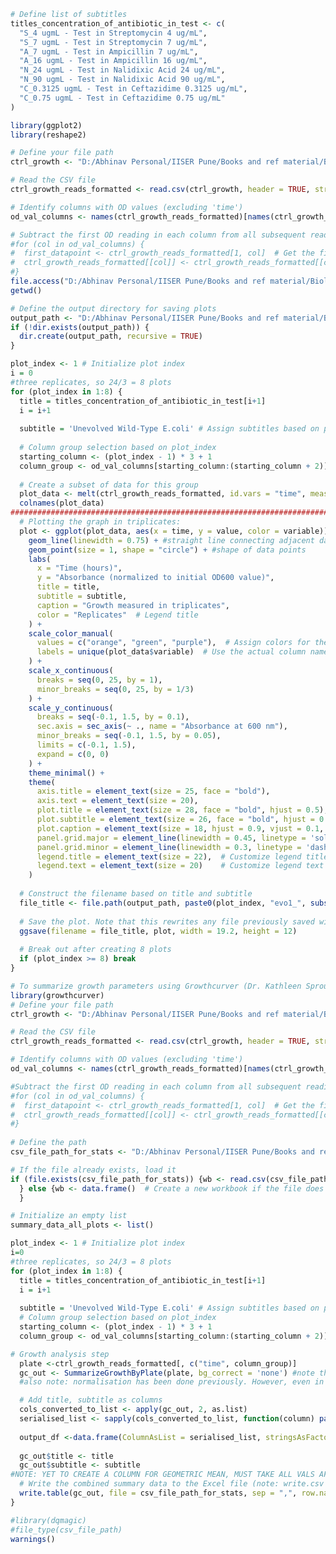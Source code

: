 ```{r}

# Define list of subtitles
titles_concentration_of_antibiotic_in_test <- c(
  "S_4 ugmL - Test in Streptomycin 4 ug/mL", 
  "S_7 ugmL - Test in Streptomycin 7 ug/mL",
  "A_7 ugmL - Test in Ampicillin 7 ug/mL", 
  "A_16 ugmL - Test in Ampicillin 16 ug/mL",
  "N_24 ugmL - Test in Nalidixic Acid 24 ug/mL",
  "N_90 ugmL - Test in Nalidixic Acid 90 ug/mL",
  "C_0.3125 ugmL - Test in Ceftazidime 0.3125 ug/mL",
  "C_0.75 ugmL - Test in Ceftazidime 0.75 ug/mL"
)
```

```{r}
library(ggplot2)
library(reshape2)

# Define your file path
ctrl_growth <- "D:/Abhinav Personal/IISER Pune/Books and ref material/Biology/Summer 2024/Plots of evo1/Control/Ctrl reads as csv file.csv"

# Read the CSV file
ctrl_growth_reads_formatted <- read.csv(ctrl_growth, header = TRUE, stringsAsFactors = FALSE, fileEncoding = "UTF-8")

# Identify columns with OD values (excluding 'time')
od_val_columns <- names(ctrl_growth_reads_formatted)[names(ctrl_growth_reads_formatted) != "time"]

# Subtract the first OD reading in each column from all subsequent readings:
#for (col in od_val_columns) {
#  first_datapoint <- ctrl_growth_reads_formatted[1, col]  # Get the first value in each column
#  ctrl_growth_reads_formatted[[col]] <- ctrl_growth_reads_formatted[[col]] - first_datapoint
#}
file.access("D:/Abhinav Personal/IISER Pune/Books and ref material/Biology/Summer 2024/Plots of evo1", 2)
getwd()

# Define the output directory for saving plots
output_path <- "D:/Abhinav Personal/IISER Pune/Books and ref material/Biology/Summer 2024/Plots of evo1/Control"
if (!dir.exists(output_path)) {
  dir.create(output_path, recursive = TRUE)
}

plot_index <- 1 # Initialize plot index
i = 0
#three replicates, so 24/3 = 8 plots
for (plot_index in 1:8) {
  title = titles_concentration_of_antibiotic_in_test[i+1]
  i = i+1
  
  subtitle = 'Unevolved Wild-Type E.coli' # Assign subtitles based on plot_index
  
  # Column group selection based on plot_index
  starting_column <- (plot_index - 1) * 3 + 1
  column_group <- od_val_columns[starting_column:(starting_column + 2)]
  
  # Create a subset of data for this group
  plot_data <- melt(ctrl_growth_reads_formatted, id.vars = "time", measure.vars = column_group)
  colnames(plot_data)
#################################################################################################################################### 
  # Plotting the graph in triplicates:
  plot <- ggplot(plot_data, aes(x = time, y = value, color = variable)) +
    geom_line(linewidth = 0.75) + #straight line connecting adjacent data points helps us visualise the growth curve
    geom_point(size = 1, shape = "circle") + #shape of data points
    labs(
      x = "Time (hours)",
      y = "Absorbance (normalized to initial OD600 value)",
      title = title,
      subtitle = subtitle,
      caption = "Growth measured in triplicates",
      color = "Replicates"  # Legend title
    ) +
    scale_color_manual(
      values = c("orange", "green", "purple"),  # Assign colors for the replicates
      labels = unique(plot_data$variable)  # Use the actual column names (replicates) as legend labels
    ) +
    scale_x_continuous(
      breaks = seq(0, 25, by = 1), 
      minor_breaks = seq(0, 25, by = 1/3)
    ) +
    scale_y_continuous(
      breaks = seq(-0.1, 1.5, by = 0.1), 
      sec.axis = sec_axis(~ ., name = "Absorbance at 600 nm"),
      minor_breaks = seq(-0.1, 1.5, by = 0.05),  
      limits = c(-0.1, 1.5), 
      expand = c(0, 0)
    ) +
    theme_minimal() +
    theme(
      axis.title = element_text(size = 25, face = "bold"),
      axis.text = element_text(size = 20),
      plot.title = element_text(size = 28, face = "bold", hjust = 0.5),
      plot.subtitle = element_text(size = 26, face = "bold", hjust = 0.5),
      plot.caption = element_text(size = 18, hjust = 0.9, vjust = 0.1, colour = "red"),
      panel.grid.major = element_line(linewidth = 0.45, linetype = 'solid', color = "gray20"),
      panel.grid.minor = element_line(linewidth = 0.3, linetype = 'dashed', color = "gray30"),
      legend.title = element_text(size = 22),  # Customize legend title size
      legend.text = element_text(size = 20)    # Customize legend text size
    )
  
  # Construct the filename based on title and subtitle
  file_title <- file.path(output_path, paste0(plot_index, "evo1_", substr(title, 1, 8), "_ctrl", ".jpeg"))
  
  # Save the plot. Note that this rewrites any file previously saved with the same name
  ggsave(filename = file_title, plot, width = 19.2, height = 12)
  
  # Break out after creating 8 plots
  if (plot_index >= 8) break
}
```

```{r}
# To summarize growth parameters using Growthcurver (Dr. Kathleen Sproussfke)
library(growthcurver)
# Define your file path
ctrl_growth <- "D:/Abhinav Personal/IISER Pune/Books and ref material/Biology/Summer 2024/Plots of evo1/Control/Ctrl reads as csv file.csv"

# Read the CSV file
ctrl_growth_reads_formatted <- read.csv(ctrl_growth, header = TRUE, stringsAsFactors = FALSE, fileEncoding = "UTF-8")

# Identify columns with OD values (excluding 'time')
od_val_columns <- names(ctrl_growth_reads_formatted)[names(ctrl_growth_reads_formatted) != "time"]

#Subtract the first OD reading in each column from all subsequent readings:
#for (col in od_val_columns) {
#  first_datapoint <- ctrl_growth_reads_formatted[1, col]  # Get the first value in each column
#  ctrl_growth_reads_formatted[[col]] <- ctrl_growth_reads_formatted[[col]] - first_datapoint
#}
 
# Define the path
csv_file_path_for_stats <- "D:/Abhinav Personal/IISER Pune/Books and ref material/Biology/Summer 2024/Plots of evo1/Control/Ctrl_evo1_growth_summary_raw_28_1_2025.csv"

# If the file already exists, load it
if (file.exists(csv_file_path_for_stats)) {wb <- read.csv(csv_file_path_for_stats)
  } else {wb <- data.frame()  # Create a new workbook if the file does not exist
  }

# Initialize an empty list
summary_data_all_plots <- list()

plot_index <- 1 # Initialize plot index
i=0
#three replicates, so 24/3 = 8 plots
for (plot_index in 1:8) {
  title = titles_concentration_of_antibiotic_in_test[i+1]
  i = i+1
  
  subtitle = 'Unevolved Wild-Type E.coli' # Assign subtitles based on plot_index
  # Column group selection based on plot_index
  starting_column <- (plot_index - 1) * 3 + 1
  column_group <- od_val_columns[starting_column:(starting_column + 2)]

# Growth analysis step
  plate <-ctrl_growth_reads_formatted[, c("time", column_group)]
  gc_out <- SummarizeGrowthByPlate(plate, bg_correct = 'none') #note that 'plate' here is just the data in triplicates
  #also note: normalisation has been done previously. However, even in the absence of the normalisation, the curve fit shows the same n0 for the intial cells atl, non-zero. Probably required for the best fit. 

  # Add title, subtitle as columns
  cols_converted_to_list <- apply(gc_out, 2, as.list)
  serialised_list <- sapply(cols_converted_to_list, function(column) paste(capture.output(dput(column)), collapse = ""))
  
  output_df <-data.frame(ColumnAsList = serialised_list, stringsAsFactors = FALSE)
  
  gc_out$title <- title
  gc_out$subtitle <- subtitle
#NOTE: YET TO CREATE A COLUMN FOR GEOMETRIC MEAN, MUST TAKE ALL VALS AFTER 1ST READING!
  # Write the combined summary data to the Excel file (note: write.csv doesn't take the append argument, hence using write.table)
  write.table(gc_out, file = csv_file_path_for_stats, sep = ",", row.names = FALSE, col.names = !file.exists(csv_file_path_for_stats), append = TRUE)
}

#library(dqmagic)
#file_type(csv_file_path)
warnings()
```
